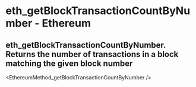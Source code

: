 # eth_getBlockTransactionCountByNumber - Ethereum

## eth_getBlockTransactionCountByNumber. Returns the number of transactions in a block matching the given block number


<EthereumMethod_getBlockTransactionCountByNumber />
